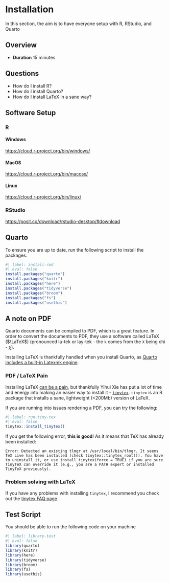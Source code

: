 # Installation

In this section, the aim is to have everyone setup with R, RStudio, and Quarto

## Overview

* **Duration** 15 minutes

## Questions

* How do I install R?
* How do I install Quarto?
* How do I install LaTeX in a sane way?

## Software Setup

### R

#### Windows

[https://cloud.r-project.org/bin/windows/](https://cloud.r-project.org/bin/windows/)

#### MacOS

[https://cloud.r-project.org/bin/macosx/](https://cloud.r-project.org/bin/macosx/)

#### Linux

[https://cloud.r-project.org/bin/linux/](https://cloud.r-project.org/bin/linux/)

### RStudio

[https://posit.co/download/rstudio-desktop/#download](https://posit.co/download/rstudio-desktop/#download)

## Quarto

To ensure you are up to date, run the following script to install the packages.

```r
#| label: install-rmd
#| eval: false
install.packages("quarto")
install.packages("knitr")
install.packages("here")
install.packages("tidyverse")
install.packages("broom")
install.packages("fs")
install.packages("usethis")
```

## A note on PDF

Quarto documents can be compiled to PDF, which is a great feature. In order to convert the documents to PDF, they use a software called LaTeX ($\LaTeX$) (pronounced la-tek or lay-tek - the `k` comes from the `X` being chi - $\chi$). 

Installing LaTeX is thankfully handled when you install Quarto, as [Quarto includes a built-in Latexmk engine](https://quarto.org/docs/output-formats/pdf-engine.html#latexmk). 

### PDF / LaTeX Pain

Installing LaTeX [can be a pain](https://yihui.name/tinytex/pain/), but thankfully Yihui Xie has put a lot of time and energy into making an easier way to install it - [`tinytex`](https://yihui.name/tinytex/). `tinytex` is an R package that installs a sane, lightweight (<200Mb) version of LaTeX. 

If you are running into issues rendering a PDF, you can try the following:

```r
#| label: run-tiny-tex
#| eval: false
tinytex::install_tinytex()
```

If you get the following error, **this is good**! As it means that TeX has already been installed:

```
Error: Detected an existing tlmgr at /usr/local/bin/tlmgr. It seems TeX Live has been installed (check tinytex::tinytex_root()). You have to uninstall it, or use install_tinytex(force = TRUE) if you are sure TinyTeX can override it (e.g., you are a PATH expert or installed TinyTeX previously).
```

### Problem solving with LaTeX

If you have any problems with installing `tinytex`, I recommend you check out the [tinytex FAQ page](https://yihui.name/tinytex/faq/).


## Test Script

You should be able to run the following code on your machine

```r
#| label: library-test
#| eval: false
library(quarto)
library(knitr)
library(here)
library(tidyverse)
library(broom)
library(fs)
library(usethis)
```
